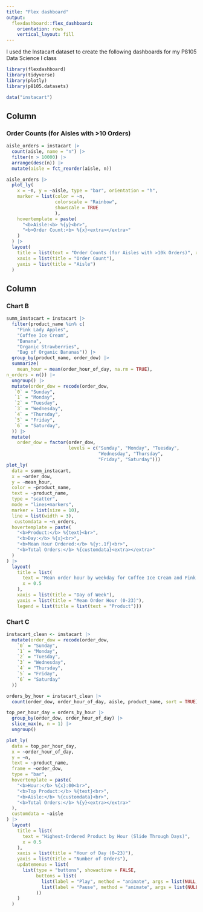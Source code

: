 ```yaml
---
title: "Flex dashboard"
output: 
  flexdashboard::flex_dashboard:
    orientation: rows
    vertical_layout: fill
---
```

I used the Instacart dataset to create the following dashboards for my P8105 Data Science I class

```r
library(flexdashboard)
library(tidyverse)
library(plotly)
library(p8105.datasets)

data("instacart")
```

Column {data-width=650}
-----------------------------------------------------------------------

### Order Counts (for Aisles with >10 Orders)

```r
aisle_orders = instacart |> 
  count(aisle, name = "n") |> 
  filter(n > 10000) |> 
  arrange(desc(n)) |> 
  mutate(aisle = fct_reorder(aisle, n))

aisle_orders |> 
  plot_ly(
    x = ~n, y = ~aisle, type = "bar", orientation = "h",
    marker = list(color = ~n,
                  colorscale = "Rainbow",
                  showscale = TRUE
                  ),
    hovertemplate = paste(
      "<b>Aisle:<b> %{y}<br>",
      "<b>Order Count:<b> %{x}<extra></extra>"
    )
  ) |> 
  layout(
    title = list(text = "Order Counts (for Aisles with >10k Orders)", x = 0.5),
    xaxis = list(title = "Order Count"),
    yaxis = list(title = "Aisle")
  )
```

Column {data-width=350}
-----------------------------------------------------------------------

### Chart B

```r
summ_instacart = instacart |> 
  filter(product_name %in% c(
    "Pink Lady Apples",
    "Coffee Ice Cream",
    "Banana",
    "Organic Strawberries",
    "Bag of Organic Bananas")) |> 
  group_by(product_name, order_dow) |> 
  summarize(
    mean_hour = mean(order_hour_of_day, na.rm = TRUE),
n_orders = n()) |> 
  ungroup() |> 
  mutate(order_dow = recode(order_dow,
   `0` = "Sunday",
   `1` = "Monday",
   `2` = "Tuesday",
   `3` = "Wednesday",
   `4` = "Thursday",
   `5` = "Friday",
   `6` = "Saturday",
  )) |> 
  mutate(
    order_dow = factor(order_dow,
                       levels = c("Sunday", "Monday", "Tuesday", 
                                  "Wednesday", "Thursday", 
                                  "Friday", "Saturday")))
plot_ly(
  data = summ_instacart,
  x = ~order_dow,
  y = ~mean_hour,
  color = ~product_name,
  text = ~product_name,
  type = "scatter",
  mode = "lines+markers",
  marker = list(size = 10),
  line = list(width = 3),
   customdata = ~n_orders,
  hovertemplate = paste(
    "<b>Product:</b> %{text}<br>",
    "<b>Day:</b> %{x}<br>",
    "<b>Mean Hour Ordered:</b> %{y:.1f}<br>",
    "<b>Total Orders:</b> %{customdata}<extra></extra>"
  )
) |> 
  layout(
    title = list(
      text = "Mean order hour by weekday for Coffee Ice Cream and Pink Lady Apples",
      x = 0.5
    ),
    xaxis = list(title = "Day of Week"),
    yaxis = list(title = "Mean Order Hour (0-23)"),
    legend = list(title = list(text = "Product")))
```

### Chart C

```r
instacart_clean <- instacart |>
  mutate(order_dow = recode(order_dow,
    `0` = "Sunday",
    `1` = "Monday",
    `2` = "Tuesday",
    `3` = "Wednesday",
    `4` = "Thursday",
    `5` = "Friday",
    `6` = "Saturday"
  ))

orders_by_hour = instacart_clean |>
  count(order_dow, order_hour_of_day, aisle, product_name, sort = TRUE)

top_per_hour_day = orders_by_hour |>
  group_by(order_dow, order_hour_of_day) |>
  slice_max(n, n = 1) |>
  ungroup()

plot_ly(
  data = top_per_hour_day,
  x = ~order_hour_of_day,
  y = ~n,
  text = ~product_name,
  frame = ~order_dow,         
  type = "bar",
  hovertemplate = paste(
    "<b>Hour:</b> %{x}:00<br>",
    "<b>Top Product:</b> %{text}<br>",
    "<b>Aisle:</b> %{customdata}<br>",
    "<b>Total Orders:</b> %{y}<extra></extra>"
  ),
  customdata = ~aisle
) |>
  layout(
    title = list(
      text = "Highest-Ordered Product by Hour (Slide Through Days)",
      x = 0.5
    ),
    xaxis = list(title = "Hour of Day (0–23)"),
    yaxis = list(title = "Number of Orders"),
    updatemenus = list(
      list(type = "buttons", showactive = FALSE,
           buttons = list(
             list(label = "Play", method = "animate", args = list(NULL, list(frame = list(duration = 1000, redraw = TRUE), fromcurrent = TRUE))),
             list(label = "Pause", method = "animate", args = list(NULL, list(mode = "immediate", frame = list(duration = 0), transition = list(duration = 0))))
           ))
    )
  )
```

